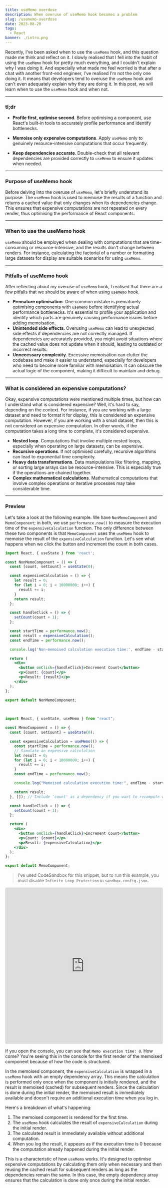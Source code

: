 ```yaml
---
title: useMemo overdose
description: When overuse of useMemo hook becomes a problem
slug: /usememo-overdose
date: 2023-08-20
tags:
  - React
banner: ./intro.png
---
```


Recently, I've been asked when to use the `useMemo` hook, and this question made me think and reflect on it. I slowly realised that I fell into the habit of using the `useMemo` hook for pretty much everything, and I couldn't explain why I was doing it. And especially what made me feel worried is that after a chat with another front-end engineer, I've realised I'm not the only one doing it. It means that developers tend to overuse the `useMemo` hook and can't even adequately explain why they are doing it. In this post, we will learn when to use the `useMemo` hook and when not.

---

### tl;dr

- **Profile first, optimise second**. Before optimising a component, use React's built-in tools to accurately profile performance and identify bottlenecks.

- **Memoise only expensive computations**. Apply `useMemo` only to genuinely resource-intensive computations that occur frequently.

- **Keep dependencies accurate**. Double-check that all relevant dependencies are provided correctly to `useMemo` to ensure it updates when needed.

---

### Purpose of useMemo hook

Before delving into the overuse of `useMemo`, let's briefly understand its purpose. The `useMemo` hook is used to memoise the results of a function and returns a cached value that only changes when its dependencies change. This ensures that expensive computations are not repeated on every render, thus optimising the performance of React components.

---

### When to use the useMemo hook

`useMemo` should be employed when dealing with computations that are time-consuming or resource-intensive, and the results don't change between renders. For instance, calculating the factorial of a number or formatting large datasets for display are suitable scenarios for using `useMemo`.

---

### Pitfalls of useMemo hook

After reflecting about my overuse of `useMemo` hook, I realised that there are a few pitfalls that we should be aware of when using `useMemo` hook.

- **Premature optimisation**. One common mistake is prematurely optimising components with `useMemo` before identifying actual performance bottlenecks. It's essential to profile your application and identify which parts are genuinely causing performance issues before adding memoisation.
- **Unintended side effects**. Overusing `useMemo` can lead to unexpected side effects if dependencies are not correctly managed. If dependencies are accurately provided, you might avoid situations where the cached value does not update when it should, leading to outdated or incorrect results.
- **Unnecessary complexity**. Excessive memoisation can clutter the codebase and make it easier to understand, especially for developers who need to become more familiar with memoisation. It can obscure the actual logic of the component, making it difficult to maintain and debug.

---

### What is considered an expensive computations?

Okay, expensive computations were mentioned multiple times, but how can I understand what is considered expensive? Well, it's hard to say, depending on the context. For instance, if you are working with a large dataset and need to format it for display, this is considered an expensive computation. However, if you are working with a small dataset, then this is not considered an expensive computation. In other words, if the computation takes a long time to complete, it's considered expensive.

- **Nested loop**. Computations that involve multiple nested loops, especially when operating on large datasets, can be expensive.
- **Recursive operations**. If not optimised carefully, recursive algorithms can lead to exponential time complexity.
- **Heavy data transformations**. Data manipulations like filtering, mapping, or sorting large arrays can be resource-intensive. This is especially true if the operations are chained together.
- **Complex mathematical calculations**. Mathematical computations that involve complex operations or iterative processes may take considerable time.

---

### Preview

Let's take a look at the following example. We have `NonMemoComponent` and `MemoComponent`; in both, we use `performance.now()` to measure the execution time of the `expensiveCalculation` function. The only difference between these two components is that `MemoComponent` uses the `useMemo` hook to memoise the result of the `expensiveCalculation` function. Let's see what happens when we click the button and increment the count in both cases.

```jsx:title=NonMemoComponent.jsx
import React, { useState } from 'react';

const NonMemoComponent = () => {
  const [count, setCount] = useState(0);

  const expensiveCalculation = () => {
    let result = 0;
    for (let i = 0; i < 10000000; i++) {
      result += i;
    }
    return result;
  };

  const handleClick = () => {
    setCount(count + 1);
  };

  const startTime = performance.now();
  const result = expensiveCalculation();
  const endTime = performance.now();

  console.log('Non-memoised calculation execution time:', endTime - startTime);

  return (
    <div>
      <button onClick={handleClick}>Increment Count</button>
      <p>Count: {count}</p>
      <p>Result: {result}</p>
    </div>
  );
};

export default NonMemoComponent;
```

<br />

```jsx:title=MemoComponent.jsx
import React, { useState, useMemo } from "react";

const MemoComponent = () => {
  const [count, setCount] = useState(0);

  const expensiveCalculation = useMemo(() => {
    const startTime = performance.now();
    // Simulate an expensive calculation
    let result = 0;
    for (let i = 0; i < 10000000; i++) {
      result += i;
    }
    const endTime = performance.now();

    console.log("Memoised calculation execution time:", endTime - startTime);

    return result;
  }, []); // Include 'count' as a dependency if you want to recompute when it changes.

  const handleClick = () => {
    setCount(count + 1);
  };

  return (
    <div>
      <button onClick={handleClick}>Increment Count</button>
      <p>Count: {count}</p>
      <p>Result: {expensiveCalculation}</p>
    </div>
  );
};

export default MemoComponent;
```

> I've used CodeSandbox for this snippet, but to run this example, you must disable `Infinite Loop Protection` in `sandbox.config.json`.

<iframe
  src="https://codesandbox.io/embed/memo-vs-nonmemo-demo-9nm9sx?expanddevtools=1&fontsize=14&hidenavigation=1&module=%2Fsrc%2FApp.js&theme=dark"
  style="width:100%; height:500px; border:0; border-radius: 4px; overflow:hidden;"
  title="memo-vs-nonmemo demo"
  allow="accelerometer; ambient-light-sensor; camera; encrypted-media; geolocation; gyroscope; hid; microphone; midi; payment; usb; vr; xr-spatial-tracking"
  sandbox="allow-forms allow-modals allow-popups allow-presentation allow-same-origin allow-scripts"
></iframe>

If you open the console, you can see that `Memo execution time: 0`. How come? You're seeing this in the console for the first render of the memoised component because of how the code is structured.

In the memoised component, the `expensiveCalculation` is wrapped in a `useMemo` hook with an empty dependency array. This means the calculation is performed only once when the component is initially rendered, and the result is memoised (cached) for subsequent renders. Since the calculation is done during the initial render, the memoised result is immediately available and doesn't require an additional execution time when you log in.

Here's a breakdown of what's happening:

1. The memoised component is rendered for the first time.
2. The `useMemo` hook calculates the result of `expensiveCalculation` during the initial render.
3. The calculated result is immediately available without additional computation.
4. When you log the result, it appears as if the execution time is 0 because the computation already happened during the initial render.

This is a characteristic of how `useMemo` works. It's designed to optimise expensive computations by calculating them only when necessary and then reusing the cached result for subsequent renders as long as the dependencies remain the same. In this case, the empty dependency array ensures that the calculation is done only once during the initial render.
